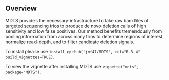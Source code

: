 ## Overview

MDTS provides the necessary infrastructure to take raw bam files of targeted sequencing trios to produce de novo deletion calls of high sensitivity and low false positives. Our method benefits tremendously from pooling information from across many trios to determine regions of interest, normalize read-depth, and to filter candidate deletion signals.

To install please use `install_github('jmf47/MDTS', ref="R-3.4" build_vignettes=TRUE)`.

To view the vignette after installing MDTS use `vignette("mdts", package="MDTS")`.